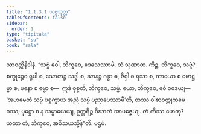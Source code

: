 ```yaml
---
title: "1.1.3.1 သဗ္ဗသုတ္တ"
tableOfContents: false
sidebar:
  order: 1
type: "tipitaka"
basket: "su"
book: "sala"
---
```



<DynamicBreadcrumb />

<Division number="23" book="sala">

<Paragraph number="63" book="sala">
သာဝတ္ထိနိဒါနံ. “သဗ္ဗံ ဝေါ, ဘိက္ခဝေ, ဒေသေဿာမိ. တံ သုဏာထ. ကိဉ္စ, ဘိက္ခဝေ, သဗ္ဗံ? စက္ခုဉ္စေဝ ရူပါ စ, သောတဉ္စ သဒ္ဒါ စ, ဃာနဉ္စ ဂန္ဓာ စ, ဇိဝှါ စ ရသာ စ, ကာယော စ ဖောဋ္ဌဗ္ဗာ စ, မနော စ ဓမ္မာ စ—  ဣဒံ ဝုစ္စတိ, ဘိက္ခဝေ, သဗ္ဗံ. ယော, ဘိက္ခဝေ, ဧဝံ ဝဒေယျ—  ‘အဟမေတံ သဗ္ဗံ ပစ္စက္ခာယ အညံ သဗ္ဗံ ပညာပေဿာမီ’တိ, တဿ ဝါစာဝတ္ထုကမေဝဿ; ပုဋ္ဌော စ န သမ္ပာယေယျ, ဥတ္တရိဉ္စ ဝိဃာတံ အာပဇ္ဇေယျ. တံ ကိဿ ဟေတု? ယထာ တံ, ဘိက္ခဝေ, အဝိသယသ္မိန်”တိ.

</Paragraph>
</Division>

<Paragraph number="64" type="center" book="sala">
ပဌမံ.
</Paragraph>